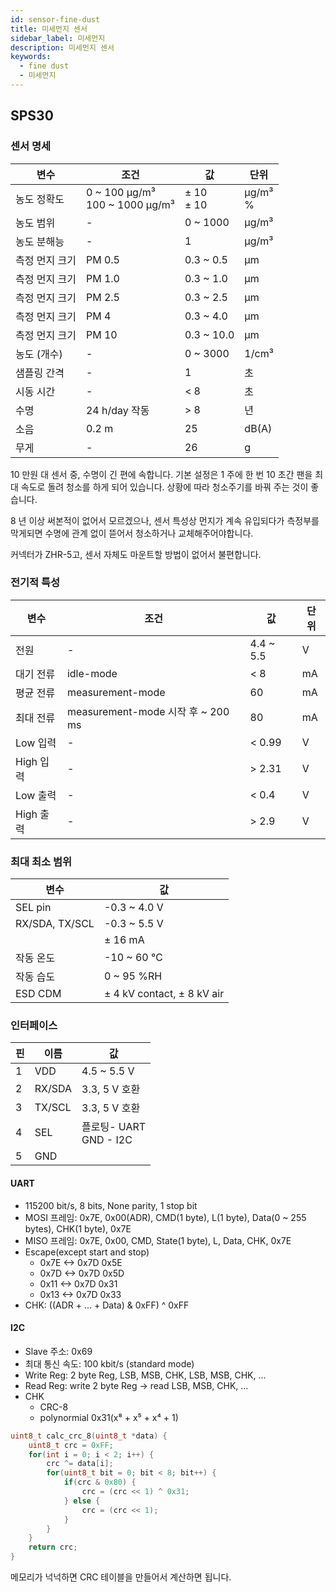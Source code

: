 ```yaml
---
id: sensor-fine-dust
title: 미세먼지 센서
sidebar_label: 미세먼지
description: 미세먼지 센서
keywords:
  - fine dust
  - 미세먼지
---
```


## SPS30

### 센서 명세

| 변수           | 조건                                  | 값               | 단위           |
| -------------- | ------------------------------------- | ---------------- | -------------- |
| 농도 정확도    | 0 ~ 100 μg/m³ <br /> 100 ~ 1000 μg/m³ | ± 10 <br /> ± 10 | μg/m³ <br /> % |
| 농도 범위      | -                                     | 0 ~ 1000         | μg/m³          |
| 농도 분해능    | -                                     | 1                | μg/m³          |
| 측정 먼지 크기 | PM 0.5                                | 0.3 ~ 0.5        | μm             |
| 측정 먼지 크기 | PM 1.0                                | 0.3 ~ 1.0        | μm             |
| 측정 먼지 크기 | PM 2.5                                | 0.3 ~ 2.5        | μm             |
| 측정 먼지 크기 | PM 4                                  | 0.3 ~ 4.0        | μm             |
| 측정 먼지 크기 | PM 10                                 | 0.3 ~ 10.0       | μm             |
| 농도 (개수)    | -                                     | 0 ~ 3000         | 1/cm³          |
| 샘플링 간격    | -                                     | 1                | 초             |
| 시동 시간      | -                                     | < 8              | 초             |
| 수명           | 24 h/day 작동                         | > 8              | 년             |
| 소음           | 0.2 m                                 | 25               | dB(A)          |
| 무게           | -                                     | 26               | g              |

10 만원 대 센서 중, 수명이 긴 편에 속합니다. 기본 설정은 1 주에 한 번 10 초간 팬을 최대 속도로 돌려 청소를 하게 되어 있습니다. 상황에 따라 청소주기를 바꿔 주는 것이 좋습니다.

8 년 이상 써본적이 없어서 모르겠으나, 센서 특성상 먼지가 계속 유입되다가 측정부를 막게되면 수명에 관계 없이 뜯어서 청소하거나 교체해주어야합니다.

커넥터가 ZHR-5고, 센서 자체도 마운트할 방법이 없어서 불편합니다.

### 전기적 특성

| 변수      | 조건                              | 값        | 단위 |
| --------- | --------------------------------- | --------- | ---- |
| 전원      | -                                 | 4.4 ~ 5.5 | V    |
| 대기 전류 | idle-mode                         | < 8       | mA   |
| 평균 전류 | measurement-mode                  | 60        | mA   |
| 최대 전류 | measurement-mode 시작 후 ~ 200 ms | 80        | mA   |
| Low 입력  | -                                 | < 0.99    | V    |
| High 입력 | -                                 | > 2.31    | V    |
| Low 출력  | -                                 | < 0.4     | V    |
| High 출력 | -                                 | > 2.9     | V    |

### 최대 최소 범위

| 변수           | 값                         |
| -------------- | -------------------------- |
| SEL pin        | -0.3 ~ 4.0 V               |
| RX/SDA, TX/SCL | -0.3 ~ 5.5 V               |
|                | ± 16 mA                    |
| 작동 온도      | -10 ~ 60 ℃                 |
| 작동 습도      | 0 ~ 95 %RH                 |
| ESD CDM        | ± 4 kV contact, ± 8 kV air |

### 인터페이스

| 핀  | 이름   | 값                            |
| --- | ------ | ----------------------------- |
| 1   | VDD    | 4.5 ~ 5.5 V                   |
| 2   | RX/SDA | 3.3, 5 V 호환                 |
| 3   | TX/SCL | 3.3, 5 V 호환                 |
| 4   | SEL    | 플로팅- UART <br /> GND - I2C |
| 5   | GND    |                               |

#### UART

- 115200 bit/s, 8 bits, None parity, 1 stop bit
- MOSI 프레임: 0x7E, 0x00(ADR), CMD(1 byte), L(1 byte), Data(0 ~ 255 bytes), CHK(1 byte), 0x7E
- MISO 프레임: 0x7E, 0x00, CMD, State(1 byte), L, Data, CHK, 0x7E
- Escape(except start and stop)
  - 0x7E \<-\> 0x7D 0x5E
  - 0x7D \<-\> 0x7D 0x5D
  - 0x11 \<-\> 0x7D 0x31
  - 0x13 \<-\> 0x7D 0x33
- CHK: ((ADR + ... + Data) & 0xFF) ^ 0xFF

#### I2C

- Slave 주소: 0x69
- 최대 통신 속도: 100 kbit/s (standard mode)
- Write Reg: 2 byte Reg, LSB, MSB, CHK, LSB, MSB, CHK, ...
- Read Reg: write 2 byte Reg -> read LSB, MSB, CHK, ...
- CHK
  - CRC-8
  - polynormial 0x31(x⁸ + x⁵ + x⁴ + 1)

```cpp
uint8_t calc_crc_8(uint8_t *data) {
    uint8_t crc = 0xFF;
    for(int i = 0; i < 2; i++) {
        crc ^= data[i];
        for(uint8_t bit = 0; bit < 8; bit++) {
            if(crc & 0x80) {
                crc = (crc << 1) ^ 0x31;
            } else {
                crc = (crc << 1);
            }
        }
    }
    return crc;
}
```

메모리가 넉넉하면 CRC 테이블을 만들어서 계산하면 됩니다.
